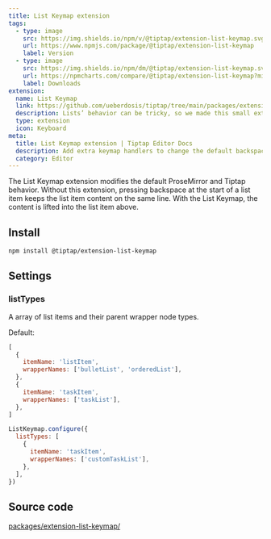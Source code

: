 ```yaml
---
title: List Keymap extension
tags:
  - type: image
    src: https://img.shields.io/npm/v/@tiptap/extension-list-keymap.svg?label=version
    url: https://www.npmjs.com/package/@tiptap/extension-list-keymap
    label: Version
  - type: image
    src: https://img.shields.io/npm/dm/@tiptap/extension-list-keymap.svg
    url: https://npmcharts.com/compare/@tiptap/extension-list-keymap?minimal=true
    label: Downloads
extension:
  name: List Keymap
  link: https://github.com/ueberdosis/tiptap/tree/main/packages/extension-list-keymap
  description: Lists’ behavior can be tricky, so we made this small extension to make them easier to work with.
  type: extension
  icon: Keyboard
meta:
  title: List Keymap extension | Tiptap Editor Docs
  description: Add extra keymap handlers to change the default backspace and delete behavior for lists. Learn more in our docs!
  category: Editor
---
```



The List Keymap extension modifies the default ProseMirror and Tiptap behavior. Without this extension, pressing backspace at the start of a list item keeps the list item content on the same line. With the List Keymap, the content is lifted into the list item above.

<CodeDemo path="/Extensions/ListKeymap" />

## Install

```bash
npm install @tiptap/extension-list-keymap
```

## Settings

### listTypes

A array of list items and their parent wrapper node types.

Default:

```js
[
  {
    itemName: 'listItem',
    wrapperNames: ['bulletList', 'orderedList'],
  },
  {
    itemName: 'taskItem',
    wrapperNames: ['taskList'],
  },
]
```

```js
ListKeymap.configure({
  listTypes: [
    {
      itemName: 'taskItem',
      wrapperNames: ['customTaskList'],
    },
  ],
})
```

## Source code

[packages/extension-list-keymap/](https://github.com/ueberdosis/tiptap/blob/main/packages/extension-list-keymap/)
